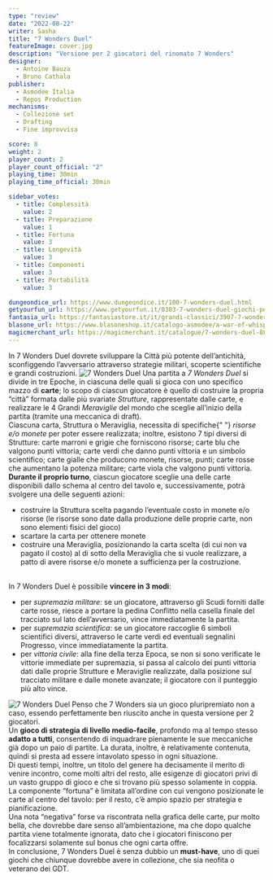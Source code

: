 ```yaml
---
type: "review"
date: "2022-08-22"
writer: Sasha
title: "7 Wonders Duel"
featureImage: cover.jpg
description: "Versione per 2 giocatori del rinomato 7 Wonders"
designer:
  - Antoine Bauza
  - Bruno Cathala
publisher:
  - Asmodee Italia
  - Repos Production
mechanisms:
  - Collezione set
  - Drafting
  - Fine improvvisa

score: 8
weight: 2
player_count: 2
player_count_official: "2"
playing_time: 30min
playing_time_official: 30min

sidebar_votes:
  - title: Complessità
    value: 2
  - title: Preparazione
    value: 1
  - title: Fortuna
    value: 3
  - title: Longevità
    value: 3
  - title: Componenti
    value: 3
  - title: Portabilità
    value: 3

dungeondice_url: https://www.dungeondice.it/100-7-wonders-duel.html
getyourfun_url: https://www.getyourfun.it/0303-7-wonders-duel-giochi-per-2-giocatori.html?fast_search=fs
fantasia_url: https://fantasiastore.it/it/grandi-classici/3907-7-wonders-duel.html
blasone_url: https://www.blasoneshop.it/catalogo-asmodee/a-war-of-whispers-72-2074
magicmerchant_url: https://magicmerchant.it/catalogue/7-wonders-duel-887/
---
```


<Setting>
  In 7 Wonders Duel dovrete sviluppare la Città più potente dell’antichità,
  sconfiggendo l’avversario attraverso strategie militari, scoperte scientifiche
  e grandi costruzioni.
</Setting>

<img src="./game1.jpg" alt="7 Wonders Duel" />

<Rules>
  Una partita a <em>7 Wonders Duel</em> si divide in tre Epoche, in ciascuna
  delle quali si gioca con uno specifico mazzo di <strong>carte</strong>; lo
  scopo di ciascun giocatore è quello di costruire la propria “città” formata
  dalle più svariate <em>Strutture</em>, rappresentate dalle carte, e realizzare
  le 4 Grandi <em>Meraviglie</em> del mondo che sceglie all’inizio della partita
  (tramite una meccanica di draft).&nbsp;
  <br />
  Ciascuna carta, Struttura o Meraviglia, necessita di specifiche{" "}
  <em>risorse e/o monete</em> per poter essere realizzata; inoltre, esistono 7
  tipi diversi di Strutture: carte marroni e grigie che forniscono risorse;
  carte blu che valgono punti vittoria; carte verdi che danno punti vittoria e
  un simbolo scientifico; carte gialle che producono monete, risorse, punti;
  carte rosse che aumentano la potenza militare; carte viola che valgono punti
  vittoria.
  <br />
  <strong>Durante il proprio turno</strong>, ciascun giocatore sceglie una delle
  carte disponibili dallo schema al centro del tavolo e, successivamente, potrà
  svolgere una delle seguenti azioni:
  <br />
  <ul>
    <li>
      costruire la Struttura scelta pagando l’eventuale costo in monete e/o
      risorse (le risorse sono date dalla produzione delle proprie carte, non
      sono elementi fisici del gioco)
    </li>
    <li>scartare la carta per ottenere monete</li>
    <li>
      costruire una Meraviglia, posizionando la carta scelta (di cui non va
      pagato il costo) al di sotto della Meraviglia che si vuole realizzare, a
      patto di avere risorse e/o monete a sufficienza per la costruzione.
    </li>
  </ul>
  <br />
  In 7 Wonders Duel è possibile <strong>vincere in 3 modi</strong>:
  <ul>
    <li>
      per <em>supremazia militare</em>: se un giocatore, attraverso gli Scudi
      forniti dalle carte rosse, riesce a portare la pedina Conflitto nella
      casella finale del tracciato sul lato dell’avversario, vince
      immediatamente la partita.
    </li>
    <li>
      per <em>supremazia scientifica</em>: se un giocatore raccoglie 6 simboli
      scientifici diversi, attraverso le carte verdi ed eventuali segnalini
      Progresso, vince immediatamente la partita.
    </li>
    <li>
      per <em>vittoria civile</em>: alla fine della terza Epoca, se non si sono
      verificate le vittorie immediate per supremazia, si passa al calcolo dei
      punti vittoria dati dalle proprie Strutture e Meraviglie realizzate, dalla
      posizione sul tracciato militare e dalle monete avanzate; il giocatore con
      il punteggio più alto vince.
    </li>
  </ul>
</Rules>

<img src="./game2.jpg?t=2" alt="7 Wonders Duel" />

<Feedback>
  Penso che 7 Wonders sia un gioco pluripremiato non a caso, essendo
  perfettamente ben riuscito anche in questa versione per 2 giocatori.
  <br />
  Un <strong>gioco di strategia di livello medio-facile</strong>, profondo ma al
  tempo stesso <strong>adatto a tutti</strong>, consentendo di inquadrare
  pienamente le sue meccaniche già dopo un paio di partite. La durata, inoltre,
  è relativamente contenuta, quindi si presta ad essere intavolato spesso in
  ogni situazione.
  <br />
  Di questi tempi, inoltre, un titolo del genere ha decisamente il merito di
  venire incontro, come molti altri del resto, alle esigenze di giocatori privi
  di un vasto gruppo di gioco e che si trovano più spesso solamente in coppia.
  <br />
  La componente “fortuna” è limitata all’ordine con cui vengono posizionate le
  carte al centro del tavolo: per il resto, c’è ampio spazio per strategia e
  pianificazione.
  <br />
  Una nota “negativa” forse va riscontrata nella grafica delle carte, pur molto
  bella, che dovrebbe dare senso all’ambientazione, ma che dopo qualche partita
  viene totalmente ignorata, dato che i giocatori finiscono per focalizzarsi
  solamente sul bonus che ogni carta offre.
  <br />
  In conclusione, 7 Wonders Duel è senza dubbio un <strong>must-have</strong>,
  uno di quei giochi che chiunque dovrebbe avere in collezione, che sia neofita
  o veterano dei GDT.
</Feedback>

<Instagram id="Chj3nWODtKh" />
